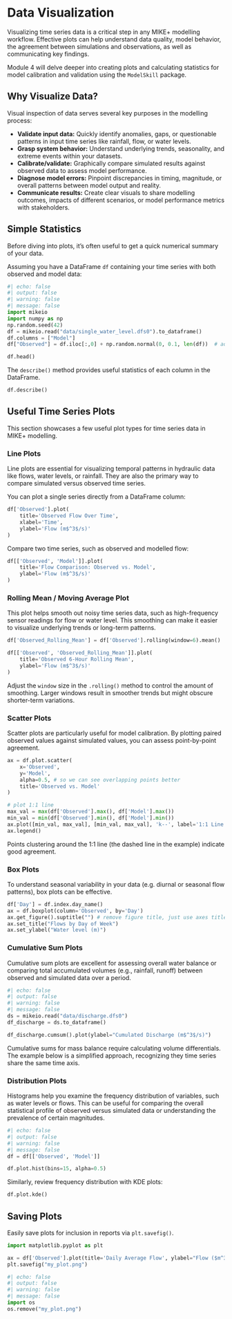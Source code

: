 # Data Visualization

Visualizing time series data is a critical step in any MIKE+ modelling workflow. Effective plots can help understand data quality, model behavior, the agreement between simulations and observations, as well as communicating key findings.

::: {.callout-note}
Module 4 will delve deeper into creating plots and calculating statistics for model calibration and validation using the `ModelSkill` package.
:::

## Why Visualize Data?

Visual inspection of data serves several key purposes in the modelling process:

-   **Validate input data:** Quickly identify anomalies, gaps, or questionable patterns in input time series like rainfall, flow, or water levels.
-   **Grasp system behavior:** Understand underlying trends, seasonality, and extreme events within your datasets.
-   **Calibrate/validate:** Graphically compare simulated results against observed data to assess model performance.
-   **Diagnose model errors:** Pinpoint discrepancies in timing, magnitude, or overall patterns between model output and reality.
-   **Communicate results:** Create clear visuals to share modelling outcomes, impacts of different scenarios, or model performance metrics with stakeholders.

## Simple Statistics

Before diving into plots, it's often useful to get a quick numerical summary of your data. 

Assuming you have a DataFrame `df` containing your time series with both observed and model data:

```python
#| echo: false
#| output: false
#| warning: false
#| message: false
import mikeio
import numpy as np
np.random.seed(42)
df = mikeio.read("data/single_water_level.dfs0").to_dataframe()
df.columns = ["Model"]
df["Observed"] = df.iloc[:,0] + np.random.normal(0, 0.1, len(df))  # add some noise to simulate real data
```
```python
df.head()
```

The `describe()` method provides useful statistics of each column in the DataFrame.

```python
df.describe()
```

## Useful Time Series Plots

This section showcases a few useful plot types for time series data in MIKE+ modelling.

### Line Plots

Line plots are essential for visualizing temporal patterns in hydraulic data like flows, water levels, or rainfall. They are also the primary way to compare simulated versus observed time series.

You can plot a single series directly from a DataFrame column:

```python
df['Observed'].plot(
    title='Observed Flow Over Time',
    xlabel='Time',
    ylabel='Flow (m$^3$/s)'
)
```

Compare two time series, such as observed and modelled flow:

```python
df[['Observed', 'Model']].plot(
    title='Flow Comparison: Observed vs. Model',
    ylabel='Flow (m$^3$/s)'
)
```

### Rolling Mean / Moving Average Plot

This plot helps smooth out noisy time series data, such as high-frequency sensor readings for flow or water level. This smoothing can make it easier to visualize underlying trends or long-term patterns.

```python
df['Observed_Rolling_Mean'] = df['Observed'].rolling(window=6).mean()

df[['Observed', 'Observed_Rolling_Mean']].plot(
    title='Observed 6-Hour Rolling Mean',
    ylabel='Flow (m$^3$/s)'
)
```

::: {.callout-tip}
Adjust the `window` size in the `.rolling()` method to control the amount of smoothing. Larger windows result in smoother trends but might obscure shorter-term variations.
:::

### Scatter Plots

Scatter plots are particularly useful for model calibration. By plotting paired observed values against simulated values, you can assess point-by-point agreement.

```python
ax = df.plot.scatter(
    x='Observed',
    y='Model',
    alpha=0.5, # so we can see overlapping points better
    title='Observed vs. Model'
)

# plot 1:1 line
max_val = max(df['Observed'].max(), df['Model'].max())
min_val = min(df['Observed'].min(), df['Model'].min())
ax.plot([min_val, max_val], [min_val, max_val], 'k--', label='1:1 Line')  # black dashed line
ax.legend()
```

::: {.callout-note}
Points clustering around the 1:1 line (the dashed line in the example) indicate good agreement.
:::

### Box Plots

To understand seasonal variability in your data (e.g. diurnal or seasonal flow patterns), box plots can be effective.

```python
df['Day'] = df.index.day_name()
ax = df.boxplot(column='Observed', by='Day')
ax.get_figure().suptitle("") # remove figure title, just use axes title
ax.set_title("Flows by Day of Week")
ax.set_ylabel("Water level (m)")
```

### Cumulative Sum Plots

Cumulative sum plots are excellent for assessing overall water balance or comparing total accumulated volumes (e.g., rainfall, runoff) between observed and simulated data over a period.

```python
#| echo: false
#| output: false
#| warning: false
#| message: false
ds = mikeio.read("data/discharge.dfs0")
df_discharge = ds.to_dataframe()
```

```python
df_discharge.cumsum().plot(ylabel="Cumulated Discharge (m$^3$/s)")
```

::: {.callout-note}
Cumulative sums for mass balance require calculating volume differentials. The example below is a simplified approach, recognizing they time series share the same time axis.
:::

### Distribution Plots

Histograms help you examine the frequency distribution of variables, such as water levels or flows. This can be useful for comparing the overall statistical profile of observed versus simulated data or understanding the prevalence of certain magnitudes.

```python
#| echo: false
#| output: false
#| warning: false
#| message: false
df = df[['Observed', 'Model']]
```
```python
df.plot.hist(bins=15, alpha=0.5)
```

Similarly, review frequency distribution with KDE plots:

```python
df.plot.kde()
```

## Saving Plots

Easily save plots for inclusion in reports via `plt.savefig()`.

```python
import matplotlib.pyplot as plt

ax = df['Observed'].plot(title='Daily Average Flow', ylabel="Flow ($m^3/s$)")
plt.savefig("my_plot.png")
```
```python
#| echo: false
#| output: false
#| warning: false
#| message: false
import os
os.remove("my_plot.png")
```